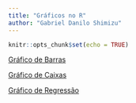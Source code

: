 ```yaml
---
title: "Gráficos no R"
author: "Gabriel Danilo Shimizu"
---
```


```r
knitr::opts_chunk$set(echo = TRUE)
```

[Gráfico de Barras](http://127.0.0.1:5423/gráfico_de_barras/)

[Gráfico de Caixas](http://127.0.0.1:5423/gr%C3%A1fico_de_caixas/)

[Gráfico de Regressão](http://127.0.0.1:5423/gráfico_de_regressão/)
